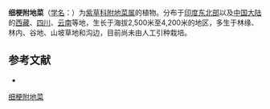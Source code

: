 {{Speciesbox
| name = 细梗附地菜
| status = 
| status_system = 
| image =
| genus = Trigonotis
| species = gracilipes
| authority = I. M. Johnst.
}}

'''细梗附地菜'''（[[学名|学名]]：{{lang|la|''Trigonotis gracilipes''}}）为[[紫草科|紫草科]][[附地菜属|附地菜属]]的植物。分布于[[印度东北部|印度东北部]]以及[[中国大陆|中国大陆]]的[[西藏|西藏]]、[[四川|四川]]、[[云南|云南]]等地，生长于海拔2,500米至4,200米的地区，多生于林缘、林内、谷地、山坡草地和沟边，目前尚未由人工引种栽培。

== 参考文献 ==
<div class="references-small">
* {{cite web| url =http://www.bioinfo.cn/db05/KmzwSpecies.php?action=view&id=1866| title =细梗附地菜| work =《中国高等植物数据库全库》| publisher =中国科学院微生物研究所| author =昆明植物研究所| accessdate =2009-02-22| deadurl =yes| archiveurl =https://web.archive.org/web/20160305075507/http://www.bioinfo.cn/db05/KmzwSpecies.php?action=view&id=1866| archivedate =2016-03-05}}
</div>
{{Taxonbar|from=Q15225716}}

[[Category:附地菜属|细梗附地菜]]


{{植物小作品}}